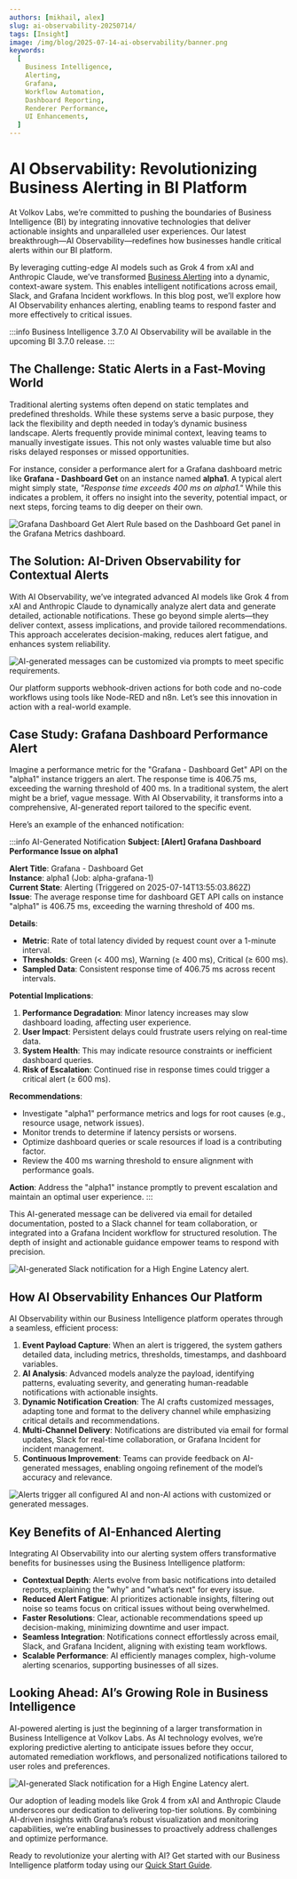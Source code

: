 ```yaml
---
authors: [mikhail, alex]
slug: ai-observability-20250714/
tags: [Insight]
image: /img/blog/2025-07-14-ai-observability/banner.png
keywords:
  [
    Business Intelligence,
    Alerting,
    Grafana,
    Workflow Automation,
    Dashboard Reporting,
    Renderer Performance,
    UI Enhancements,
  ]
---
```



# AI Observability: Revolutionizing Business Alerting in BI Platform

At Volkov Labs, we’re committed to pushing the boundaries of Business Intelligence (BI) by integrating innovative technologies that deliver actionable insights and unparalleled user experiences. Our latest breakthrough—AI Observability—redefines how businesses handle critical alerts within our BI platform.

By leveraging cutting-edge AI models such as Grok 4 from xAI and Anthropic Claude, we’ve transformed [Business Alerting](/docs/alerting/) into a dynamic, context-aware system. This enables intelligent notifications across email, Slack, and Grafana Incident workflows. In this blog post, we’ll explore how AI Observability enhances alerting, enabling teams to respond faster and more effectively to critical issues.

:::info Business Intelligence 3.7.0
AI Observability will be available in the upcoming BI 3.7.0 release.
:::

## The Challenge: Static Alerts in a Fast-Moving World

Traditional alerting systems often depend on static templates and predefined thresholds. While these systems serve a basic purpose, they lack the flexibility and depth needed in today’s dynamic business landscape. Alerts frequently provide minimal context, leaving teams to manually investigate issues. This not only wastes valuable time but also risks delayed responses or missed opportunities.

For instance, consider a performance alert for a Grafana dashboard metric like **Grafana - Dashboard Get** on an instance named **alpha1**. A typical alert might simply state, _"Response time exceeds 400 ms on alpha1."_ While this indicates a problem, it offers no insight into the severity, potential impact, or next steps, forcing teams to dig deeper on their own.

<Image
  title="Grafana Dashboard Get Alert Rule based on the Dashboard Get panel in the Grafana Metrics dashboard."
  src="/img/blog/2025-07-14-ai-observability/alert-rule.png"
/>

## The Solution: AI-Driven Observability for Contextual Alerts

With AI Observability, we’ve integrated advanced AI models like Grok 4 from xAI and Anthropic Claude to dynamically analyze alert data and generate detailed, actionable notifications. These go beyond simple alerts—they deliver context, assess implications, and provide tailored recommendations. This approach accelerates decision-making, reduces alert fatigue, and enhances system reliability.

<Image
  title="AI-generated messages can be customized via prompts to meet specific requirements."
  src="/img/blog/2025-07-14-ai-observability/action-settings.png"
/>

Our platform supports webhook-driven actions for both code and no-code workflows using tools like Node-RED and n8n. Let’s see this innovation in action with a real-world example.

## Case Study: Grafana Dashboard Performance Alert

Imagine a performance metric for the "Grafana - Dashboard Get" API on the "alpha1" instance triggers an alert. The response time is 406.75 ms, exceeding the warning threshold of 400 ms. In a traditional system, the alert might be a brief, vague message. With AI Observability, it transforms into a comprehensive, AI-generated report tailored to the specific event.

Here’s an example of the enhanced notification:

:::info AI-Generated Notification
**Subject: [Alert] Grafana Dashboard Performance Issue on alpha1**

**Alert Title**: Grafana - Dashboard Get  
**Instance**: alpha1 (Job: alpha-grafana-1)  
**Current State**: Alerting (Triggered on 2025-07-14T13:55:03.862Z)  
**Issue**: The average response time for dashboard GET API calls on instance "alpha1" is 406.75 ms, exceeding the warning threshold of 400 ms.

**Details**:

- **Metric**: Rate of total latency divided by request count over a 1-minute interval.
- **Thresholds**: Green (< 400 ms), Warning (≥ 400 ms), Critical (≥ 600 ms).
- **Sampled Data**: Consistent response time of 406.75 ms across recent intervals.

**Potential Implications**:

1. **Performance Degradation**: Minor latency increases may slow dashboard loading, affecting user experience.
2. **User Impact**: Persistent delays could frustrate users relying on real-time data.
3. **System Health**: This may indicate resource constraints or inefficient dashboard queries.
4. **Risk of Escalation**: Continued rise in response times could trigger a critical alert (≥ 600 ms).

**Recommendations**:

- Investigate "alpha1" performance metrics and logs for root causes (e.g., resource usage, network issues).
- Monitor trends to determine if latency persists or worsens.
- Optimize dashboard queries or scale resources if load is a contributing factor.
- Review the 400 ms warning threshold to ensure alignment with performance goals.

**Action**: Address the "alpha1" instance promptly to prevent escalation and maintain an optimal user experience.
:::

This AI-generated message can be delivered via email for detailed documentation, posted to a Slack channel for team collaboration, or integrated into a Grafana Incident workflow for structured resolution. The depth of insight and actionable guidance empower teams to respond with precision.

<Image
  title="AI-generated Slack notification for a High Engine Latency alert."
  src="/img/blog/2025-07-14-ai-observability/event-notification.png"
/>

## How AI Observability Enhances Our Platform

AI Observability within our Business Intelligence platform operates through a seamless, efficient process:

1. **Event Payload Capture**: When an alert is triggered, the system gathers detailed data, including metrics, thresholds, timestamps, and dashboard variables.
2. **AI Analysis**: Advanced models analyze the payload, identifying patterns, evaluating severity, and generating human-readable notifications with actionable insights.
3. **Dynamic Notification Creation**: The AI crafts customized messages, adapting tone and format to the delivery channel while emphasizing critical details and recommendations.
4. **Multi-Channel Delivery**: Notifications are distributed via email for formal updates, Slack for real-time collaboration, or Grafana Incident for incident management.
5. **Continuous Improvement**: Teams can provide feedback on AI-generated messages, enabling ongoing refinement of the model’s accuracy and relevance.

<Image
  title="Alerts trigger all configured AI and non-AI actions with customized or generated messages."
  src="/img/blog/2025-07-14-ai-observability/alert-action.png"
/>

## Key Benefits of AI-Enhanced Alerting

Integrating AI Observability into our alerting system offers transformative benefits for businesses using the Business Intelligence platform:

- **Contextual Depth**: Alerts evolve from basic notifications into detailed reports, explaining the "why" and "what’s next" for every issue.
- **Reduced Alert Fatigue**: AI prioritizes actionable insights, filtering out noise so teams focus on critical issues without being overwhelmed.
- **Faster Resolutions**: Clear, actionable recommendations speed up decision-making, minimizing downtime and user impact.
- **Seamless Integration**: Notifications connect effortlessly across email, Slack, and Grafana Incident, aligning with existing team workflows.
- **Scalable Performance**: AI efficiently manages complex, high-volume alerting scenarios, supporting businesses of all sizes.

## Looking Ahead: AI’s Growing Role in Business Intelligence

AI-powered alerting is just the beginning of a larger transformation in Business Intelligence at Volkov Labs. As AI technology evolves, we’re exploring predictive alerting to anticipate issues before they occur, automated remediation workflows, and personalized notifications tailored to user roles and preferences.

<Image
  title="AI-generated Slack notification for a High Engine Latency alert."
  src="/img/blog/2025-07-14-ai-observability/slack-notification.png"
/>

Our adoption of leading models like Grok 4 from xAI and Anthropic Claude underscores our dedication to delivering top-tier solutions. By combining AI-driven insights with Grafana’s robust visualization and monitoring capabilities, we’re enabling businesses to proactively address challenges and optimize performance.

Ready to revolutionize your alerting with AI? Get started with our Business Intelligence platform today using our [Quick Start Guide](/docs/quick-start/).

<GettingStarted />

<Feedback />

